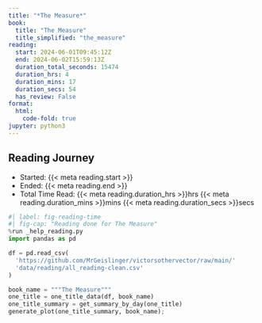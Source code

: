 ```yaml
---
title: "*The Measure*"
book:
  title: "The Measure"
  title_simplified: "the_measure"
reading:
  start: 2024-06-01T09:45:12Z
  end: 2024-06-02T15:59:13Z
  duration_total_seconds: 15474
  duration_hrs: 4
  duration_mins: 17
  duration_secs: 54
  has_review: False
format:
  html:
    code-fold: true
jupyter: python3
---
```


## Reading Journey

* Started: {{< meta reading.start >}}
* Ended: {{< meta reading.end >}}
* Total Time Read: {{< meta reading.duration_hrs >}}hrs {{< meta reading.duration_mins >}}mins {{< meta reading.duration_secs >}}secs

```python
#| label: fig-reading-time
#| fig-cap: "Reading done for The Measure"
%run _help_reading.py
import pandas as pd

df = pd.read_csv(
  'https://github.com/MrGeislinger/victorsothervector/raw/main/'
  'data/reading/all_reading-clean.csv'
)

book_name = """The Measure"""
one_title = one_title_data(df, book_name)
one_title_summary = get_summary_by_day(one_title)
generate_plot(one_title_summary, book_name);
```
